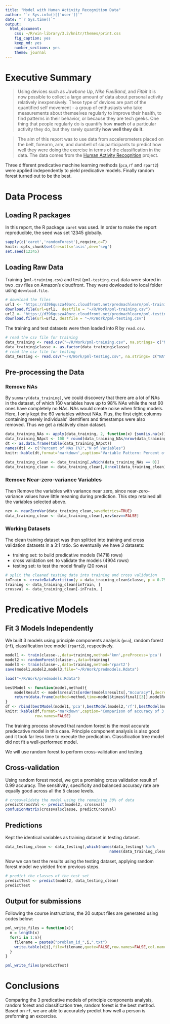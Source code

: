 ```yaml
---
title: "Model with Human Activity Recognition Data"
author: "`r Sys.info()[['user']]`"
date: "`r Sys.time()`"
output: 
  html_document: 
    css: ~/R/win-library/3.2/knitr/themes/print.css
    fig_caption: yes
    keep_md: yes
    number_sections: yes
    theme: journal
---
```


# Executive Summary

> Using devices such as _Jawbone Up_, _Nike FuelBand_, and _Fitbit_ it is now possible to collect a large amount of data about personal activity relatively inexpensively. These type of devices are part of the quantified self movement - a group of enthusiasts who take measurements about themselves regularly to improve their health, to find patterns in their behavior, or because they are tech geeks. One thing that people regularly do is quantify how __much__ of a particular activity they do, but they rarely quantify __how well they do it__. 

> The aim of this report was to use data from accelerometers placed on the belt, forearm, arm, and dumbell of six participants to predict how well they were doing the exercise in terms of the classification in the data. The data comes from the [Human Activity Recognition](http://groupware.les.inf.puc-rio.br/har) project.

Three different predicative machine learning methods (`pca`,`rf` and `rpart2`) were applied independently to yield predicative models. Finally random forest turned out to be the best. 

# Data Process

## Loading R packages
In this report, the R package `caret` was used. In order to make the report reproducible, the seed was set 12345 globally.

```r
sapply(c('caret','randomForest'),require,c=T)
knitr::opts_chunk$set(resutls='asis',dev='svg')
set.seed(12345)
```

## Loading Raw Data
Training (`pml-training.csv`) and test (`pml-testing.csv`) data were stored in two .csv files on Amazon's cloudfront. They were dowloaded to local folder using `download.file`.

```r
# download the files
url1 <- "https://d396qusza40orc.cloudfront.net/predmachlearn/pml-training.csv"
download.file(url=url1,  destfile = "~/R/Work/pml-training.csv")
url2 <- "https://d396qusza40orc.cloudfront.net/predmachlearn/pml-testing.csv"
download.file(url=url2, destfile = "~/R/Work/pml-testing.csv")
```

The training and test datasets were then loaded into R by `read.csv`.

```r
# read the csv file for training 
data_training <- read.csv("~/R/Work/pml-training.csv", na.strings= c("NA",""," "))
data_training$classe <- as.factor(data_training$classe)
# read the csv file for testing
data_testing <- read.csv("~/R/Work/pml-testing.csv", na.strings= c("NA",""," "))
```

## Pre-processing the Data

### Remove NAs
By `summary(data_training)`, we could discovery that there are a lot of NAs in the dataset, of which 160 variables have up to 98% NAs while the rest 60 ones have completely no NAs. NAs would create noise when fitting models. Here, I only kept the 60 variables without NAs. Plus, the first eight columns containing merely individuals' identifiers and timestamps were also removed. Thus we get a relatively clean dataset.

```r
data_training_NAs <- apply(data_training, 2, function(x) {sum(is.na(x))})
data_training_NApct <- 100 * round(data_training_NAs/nrow(data_training),3)
dt <- as.data.frame(table(data_training_NApct))
names(dt) <- c("Percent of NAs (%)","N of Variables")
knitr::kable(dt,format='markdown',caption="Variable Pattern: Percent of NAs")
```

```r
data_training_clean <- data_training[,which(data_training_NAs == 0)]
data_training_clean <- data_training_clean[,8:ncol(data_training_clean)]
```

### Remove Near-zero-variance Variables

Then Remove the variables with variance near zero, since near-zero-variance values have little meaning during prediction. This step retained all the variables selected above.

```r
nzv <- nearZeroVar(data_training_clean,saveMetrics=TRUE)
data_training_clean <- data_training_clean[,nzv$nzv==FALSE]
```

### Working Datasets
The clean training dataset was then splitted into training and cross validation datasets in a 3:1 ratio. So eventually we have 3 datasets:

- training set: to build predicative models (14718 rows)
- cross validation set: to validate the models (4904 rows)
- testing set: to test the model finally (20 rows)

```r
# split the cleaned testing data into training and cross validation
inTrain <- createDataPartition(y = data_training_clean$classe, p = 0.75, list = FALSE)
training <- data_training_clean[inTrain, ]
crossval <- data_training_clean[-inTrain, ]
```

# Predicative Models
## Fit 3 Models Independently
We built 3 models using principle components analysis (`pca`), random forest (`rf`), classification tree model (`rpart2`), respectively.

```r
model1 <- train(classe~.,data=training,method='knn',preProcess='pca')
model2 <- randomForest(classe~.,data=training)
model3 <- train(classe~.,data=training,method='rpart2')
save(model1,model2,model3,file="~/R/Work/predmodels.Rdata")
```

```r
load("~/R/Work/predmodels.Rdata")
```

```r
bestModel <- function(model,method){
    modelResult <- model$results[order(model$results[,"Accuracy"],decreasing=TRUE),]
    return(data.frame(method=method,time=model$times$final[[3]],modelResult[1,2:5]))
}
df <- rbind(bestModel(model1,'pca'),bestModel(model2,'rf'),bestModel(model3,'rpart2'))
knitr::kable(df,format='markdown',caption='Comparison of accuracy of 3 models',
             row.names=FALSE)
```

The training process showed that random forest is the most accurate predecative model in this case. Principle component analysis is also good and it took far less time to execute the predication. Classification tree model did not fit a well-performed model.

We will use random forest to perform cross-validation and testing.

## Cross-validation
Using random forest model, we got a promising cross validation result of 0.99 accuracy. The sensitivity, specificity and balanced accuracy rate are equally good across all the 5 classe levels. 

```r
# crossvalidate the model using the remaining 30% of data
predictCrossVal <- predict(model2, crossval)
confusionMatrix(crossval$classe, predictCrossVal)
```

## Predictions
Kept the identical variables as training dataset in testing dataset.

```r
data_testing_clean <- data_testing[,which(names(data_testing) %in%
                                              names(data_training_clean))]
```

Now we can test the results using the testing dataset, applying random forest model we yielded from previous steps.

```r
# predict the classes of the test set
predictTest <- predict(model2, data_testing_clean)
predictTest
```

## Output for submissions
Following the course instructions, the 20 output files are generated using codes below:

```r
pml_write_files = function(x){
  n = length(x)
  for(i in 1:n){
    filename = paste0("problem_id_",i,".txt")
    write.table(x[i],file=filename,quote=FALSE,row.names=FALSE,col.names=FALSE)
  }
}

pml_write_files(predictTest)
```

# Conclusions
Comparing the 3 predicative models of principle components analysis, random forest and classification tree, random forest is the best method. Based on `rf`, we are able to accurately predict how well a person is preforming an excercise. 